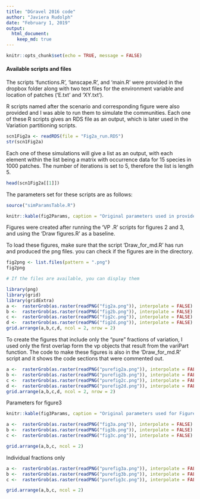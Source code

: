 ```yaml
---
title: "DGravel 2016 code"
author: "Javiera Rudolph"
date: "February 1, 2019"
output:
  html_document:
    keep_md: true
---
```


```r
knitr::opts_chunk$set(echo = TRUE, message = FALSE)
```

#### Available scripts and files
The scripts 'functions.R', 'lanscape.R', and 'main.R' were provided in the dropbox folder along with two text files for the environment variable and location of patches ('E.txt' and 'XY.txt').  

R scripts named after the scenario and corresponding figure were also provided and I was able to run them to simulate the communities. Each one of these R scripts gives an RDS file as an output, which is later used in the Variation partitioning scripts. 

```r
scn1Fig2a <- readRDS(file = "Fig2a_run.RDS")
str(scn1Fig2a)

```

Each one of these simulations will give a list as an output, with each element within the list being a matrix with occurrence data for 15 species in 1000 patches. The number of iterations is set to 5, therefore the list is length 5. 

```r
head(scn1Fig2a[[1]])
```


The parameters set for these scripts are as follows:
```r
source("simParamsTable.R")

knitr::kable(fig2Params, caption = "Original parameters used in provided scripts for simulation of communities for Figure2")


```

Figures were created after running the 'VP .R' scripts for figures 2 and 3, and using the 'Draw figures.R' as a baseline.


To load these figures, make sure that the script 'Draw_for_md.R' has run and produced the png files.
you can check if the figures are in the directory.
```r
fig2png <- list.files(pattern = ".png")
fig2png

# If the files are available, you can display them

```


```r
library(png)
library(grid)
library(gridExtra)
a <-  rasterGrob(as.raster(readPNG("fig2a.png")), interpolate = FALSE)
b <-  rasterGrob(as.raster(readPNG("fig2b.png")), interpolate = FALSE)
c <-  rasterGrob(as.raster(readPNG("fig2c.png")), interpolate = FALSE)
d <-  rasterGrob(as.raster(readPNG("fig2d.png")), interpolate = FALSE)
grid.arrange(a,b,c,d, ncol = 2, nrow = 2)
```

To create the figures that include only the "pure" fractions of variation, I used only the first overlap form the vp objects that result from the variPart function. The code to make these figures is also in the 'Draw_for_md.R' script and it shows the code sections that were commented out. 

```r
a <-  rasterGrob(as.raster(readPNG("purefig2a.png")), interpolate = FALSE)
b <-  rasterGrob(as.raster(readPNG("purefig2b.png")), interpolate = FALSE)
c <-  rasterGrob(as.raster(readPNG("purefig2c.png")), interpolate = FALSE)
d <-  rasterGrob(as.raster(readPNG("purefig2d.png")), interpolate = FALSE)
grid.arrange(a,b,c,d, ncol = 2, nrow = 2)
```


Parameters for figure3
```r
knitr::kable(fig3Params, caption = "Original parameters used for Figure3")
```

```r
a <-  rasterGrob(as.raster(readPNG("fig3a.png")), interpolate = FALSE)
b <-  rasterGrob(as.raster(readPNG("fig3b.png")), interpolate = FALSE)
c <-  rasterGrob(as.raster(readPNG("fig3c.png")), interpolate = FALSE)

grid.arrange(a,b,c, ncol = 2)
```

Individual fractions only

```r
a <-  rasterGrob(as.raster(readPNG("purefig3a.png")), interpolate = FALSE)
b <-  rasterGrob(as.raster(readPNG("purefig3b.png")), interpolate = FALSE)
c <-  rasterGrob(as.raster(readPNG("purefig3c.png")), interpolate = FALSE)

grid.arrange(a,b,c, ncol = 2)
```




